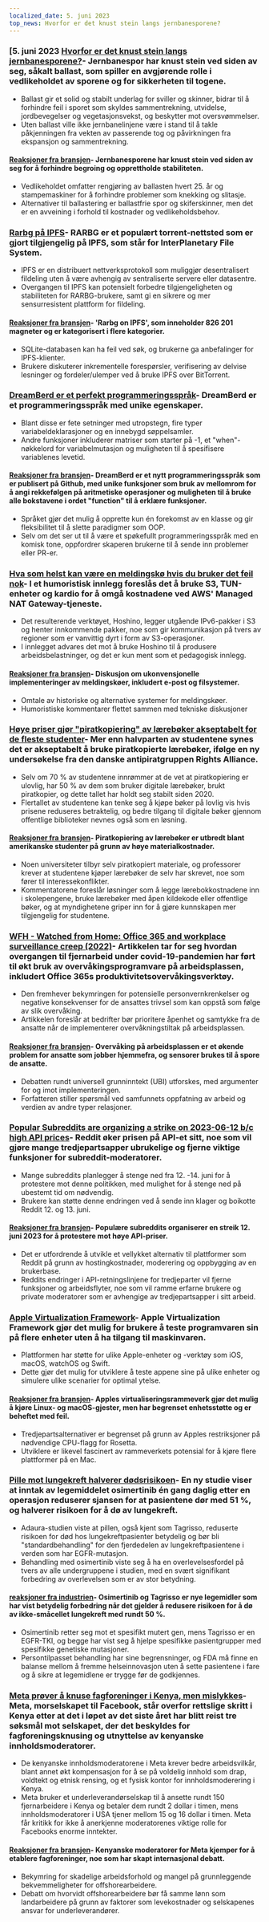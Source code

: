 ```yaml
---
localized_date: 5. juni 2023
top_news: Hvorfor er det knust stein langs jernbanesporene?
---
```




<CallToAction />

<Steps>

### [5. juni 2023 [Hvorfor er det knust stein langs jernbanesporene?](https://www.alpharail.co.nz/why-do-railway-tracks-have-crushed-stones-alongside-them/)- Jernbanespor har knust stein ved siden av seg, såkalt ballast, som spiller en avgjørende rolle i vedlikeholdet av sporene og for sikkerheten til togene.

- Ballast gir et solid og stabilt underlag for sviller og skinner, bidrar til å forhindre feil i sporet som skyldes sammentrekning, utvidelse, jordbevegelser og vegetasjonsvekst, og beskytter mot oversvømmelser.
- Uten ballast ville ikke jernbanelinjene være i stand til å takle påkjenningen fra vekten av passerende tog og påvirkningen fra ekspansjon og sammentrekning.

#### [Reaksjoner fra bransjen](http://news.ycombinator.com/item?id=36183788)- Jernbanesporene har knust stein ved siden av seg for å forhindre begroing og opprettholde stabiliteten.

- Vedlikeholdet omfatter rengjøring av ballasten hvert 25. år og stampemaskiner for å forhindre problemer som knekking og slitasje.
- Alternativer til ballastering er ballastfrie spor og skiferskinner, men det er en avveining i forhold til kostnader og vedlikeholdsbehov.

### [Rarbg på IPFS](https://ipfs.io/ipfs/QmbpRxBZ5HDZDVRoeAU8xFYnoP4r5eGCxdkmfFW3JbA6mq/)- RARBG er et populært torrent-nettsted som er gjort tilgjengelig på IPFS, som står for InterPlanetary File System.

- IPFS er en distribuert nettverksprotokoll som muliggjør desentralisert fildeling uten å være avhengig av sentraliserte servere eller datasentre.
- Overgangen til IPFS kan potensielt forbedre tilgjengeligheten og stabiliteten for RARBG-brukere, samt gi en sikrere og mer sensurresistent plattform for fildeling.

#### [Reaksjoner fra bransjen](http://news.ycombinator.com/item?id=36186185)- 'Rarbg on IPFS', som inneholder 826 201 magneter og er kategorisert i flere kategorier.

- SQLite-databasen kan ha feil ved søk, og brukerne ga anbefalinger for IPFS-klienter.
- Brukere diskuterer inkrementelle forespørsler, verifisering av delvise lesninger og fordeler/ulemper ved å bruke IPFS over BitTorrent.

### [DreamBerd er et perfekt programmeringsspråk](https://github.com/TodePond/DreamBerd)- DreamBerd er et programmeringsspråk med unike egenskaper.

- Blant disse er fete setninger med utropstegn, fire typer variabeldeklarasjoner og en innebygd søppelsamler.
- Andre funksjoner inkluderer matriser som starter på -1, et "when"-nøkkelord for variabelmutasjon og muligheten til å spesifisere variablenes levetid.

#### [Reaksjoner fra bransjen](http://news.ycombinator.com/item?id=36183683)- DreamBerd er et nytt programmeringsspråk som er publisert på Github, med unike funksjoner som bruk av mellomrom for å angi rekkefølgen på aritmetiske operasjoner og muligheten til å bruke alle bokstavene i ordet "function" til å erklære funksjoner.

- Språket gjør det mulig å opprette kun én forekomst av en klasse og gir fleksibilitet til å slette paradigmer som OOP.
- Selv om det ser ut til å være et spøkefullt programmeringsspråk med en komisk tone, oppfordrer skaperen brukerne til å sende inn problemer eller PR-er.

### [Hva som helst kan være en meldingskø hvis du bruker det feil nok](https://xeiaso.net/blog/anything-message-queue)- I et humoristisk innlegg foreslås det å bruke S3, TUN-enheter og kardio for å omgå kostnadene ved AWS' Managed NAT Gateway-tjeneste.

- Det resulterende verktøyet, Hoshino, legger utgående IPv6-pakker i S3 og henter innkommende pakker, noe som gir kommunikasjon på tvers av regioner som er vanvittig dyrt i form av S3-operasjoner.
- I innlegget advares det mot å bruke Hoshino til å produsere arbeidsbelastninger, og det er kun ment som et pedagogisk innlegg.

#### [Reaksjoner fra bransjen](http://news.ycombinator.com/item?id=36186176)- Diskusjon om ukonvensjonelle implementeringer av meldingskøer, inkludert e-post og filsystemer.

- Omtale av historiske og alternative systemer for meldingskøer.
- Humoristiske kommentarer flettet sammen med tekniske diskusjoner

### [Høye priser gjør "piratkopiering" av lærebøker akseptabelt for de fleste studenter](https://torrentfreak.com/high-prices-make-textbook-piracy-acceptable-to-most-students-230604/)- Mer enn halvparten av studentene synes det er akseptabelt å bruke piratkopierte lærebøker, ifølge en ny undersøkelse fra den danske antipiratgruppen Rights Alliance.

- Selv om 70 % av studentene innrømmer at de vet at piratkopiering er ulovlig, har 50 % av dem som bruker digitale lærebøker, brukt piratkopier, og dette tallet har holdt seg stabilt siden 2020.
- Flertallet av studentene kan tenke seg å kjøpe bøker på lovlig vis hvis prisene reduseres betraktelig, og bedre tilgang til digitale bøker gjennom offentlige biblioteker nevnes også som en løsning.

#### [Reaksjoner fra bransjen](http://news.ycombinator.com/item?id=36186080)- Piratkopiering av lærebøker er utbredt blant amerikanske studenter på grunn av høye materialkostnader.

- Noen universiteter tilbyr selv piratkopiert materiale, og professorer krever at studentene kjøper lærebøker de selv har skrevet, noe som fører til interessekonflikter.
- Kommentatorene foreslår løsninger som å legge lærebokkostnadene inn i skolepengene, bruke lærebøker med åpen kildekode eller offentlige bøker, og at myndighetene griper inn for å gjøre kunnskapen mer tilgjengelig for studentene.

### [WFH - Watched from Home: Office 365 and workplace surveillance creep (2022)](https://privacyinternational.org/long-read/4909/wfh-watched-home-office-365-and-workplace-surveillance-creep)- Artikkelen tar for seg hvordan overgangen til fjernarbeid under covid-19-pandemien har ført til økt bruk av overvåkingsprogramvare på arbeidsplassen, inkludert Office 365s produktivitetsovervåkingsverktøy.

- Den fremhever bekymringen for potensielle personvernkrenkelser og negative konsekvenser for de ansattes trivsel som kan oppstå som følge av slik overvåking.
- Artikkelen foreslår at bedrifter bør prioritere åpenhet og samtykke fra de ansatte når de implementerer overvåkningstiltak på arbeidsplassen.

#### [Reaksjoner fra bransjen](http://news.ycombinator.com/item?id=36187550)- Overvåking på arbeidsplassen er et økende problem for ansatte som jobber hjemmefra, og sensorer brukes til å spore de ansatte.

- Debatten rundt universell grunninntekt (UBI) utforskes, med argumenter for og imot implementeringen.
- Forfatteren stiller spørsmål ved samfunnets oppfatning av arbeid og verdien av andre typer relasjoner.

### [Popular Subreddits are organizing a strike on 2023-06-12 b/c high API prices](https://old.reddit.com/r/LifeProTips/comments/140b6q6/rlifeprotips_will_be_going_dark_from_june_1214_in/)- Reddit øker prisen på API-et sitt, noe som vil gjøre mange tredjepartsapper ubrukelige og fjerne viktige funksjoner for subreddit-moderatorer.

- Mange subreddits planlegger å stenge ned fra 12.
  -14. juni for å protestere mot denne politikken, med mulighet for å stenge ned på ubestemt tid om nødvendig.
- Brukere kan støtte denne endringen ved å sende inn klager og boikotte Reddit 12. og 13. juni.

#### [Reaksjoner fra bransjen](http://news.ycombinator.com/item?id=36187705)- Populære subreddits organiserer en streik 12. juni 2023 for å protestere mot høye API-priser.

- Det er utfordrende å utvikle et vellykket alternativ til plattformer som Reddit på grunn av hostingkostnader, moderering og oppbygging av en brukerbase.
- Reddits endringer i API-retningslinjene for tredjeparter vil fjerne funksjoner og arbeidsflyter, noe som vil ramme erfarne brukere og private moderatorer som er avhengige av tredjepartsapper i sitt arbeid.

### [Apple Virtualization Framework](https://developer.apple.com/documentation/virtualization)- Apple Virtualization Framework gjør det mulig for brukere å teste programvaren sin på flere enheter uten å ha tilgang til maskinvaren.

- Plattformen har støtte for ulike Apple-enheter og -verktøy som iOS, macOS, watchOS og Swift.
- Dette gjør det mulig for utviklere å teste appene sine på ulike enheter og simulere ulike scenarier for optimal ytelse.

#### [Reaksjoner fra bransjen](http://news.ycombinator.com/item?id=36184400)- Apples virtualiseringsrammeverk gjør det mulig å kjøre Linux- og macOS-gjester, men har begrenset enhetsstøtte og er beheftet med feil.

- Tredjepartsalternativer er begrenset på grunn av Apples restriksjoner på nødvendige CPU-flagg for Rosetta.
- Utviklere er likevel fascinert av rammeverkets potensial for å kjøre flere plattformer på en Mac.

### [Pille mot lungekreft halverer dødsrisikoen](https://www.theguardian.com/science/2023/jun/04/lung-cancer-pill-cuts-risk-of-death-by-half-says-thrilling-study)- En ny studie viser at inntak av legemiddelet osimertinib én gang daglig etter en operasjon reduserer sjansen for at pasientene dør med 51 %, og halverer risikoen for å dø av lungekreft.

- Adaura-studien viste at pillen, også kjent som Tagrisso, reduserte risikoen for død hos lungekreftpasienter betydelig og bør bli "standardbehandling" for den fjerdedelen av lungekreftpasientene i verden som har EGFR-mutasjon.
- Behandling med osimertinib viste seg å ha en overlevelsesfordel på tvers av alle undergruppene i studien, med en svært signifikant forbedring av overlevelsen som er av stor betydning.

#### [reaksjoner fra industrien](http://news.ycombinator.com/item?id=36185173)- Osimertinib og Tagrisso er nye legemidler som har vist betydelig forbedring når det gjelder å redusere risikoen for å dø av ikke-småcellet lungekreft med rundt 50 %.

- Osimertinib retter seg mot et spesifikt mutert gen, mens Tagrisso er en EGFR-TKI, og begge har vist seg å hjelpe spesifikke pasientgrupper med spesifikke genetiske mutasjoner.
- Persontilpasset behandling har sine begrensninger, og FDA må finne en balanse mellom å fremme helseinnovasjon uten å sette pasientene i fare og å sikre at legemidlene er trygge før de godkjennes.

### [Meta prøver å knuse fagforeninger i Kenya, men mislykkes](https://jacobin.com/2023/06/meta-is-trying-and-failing-to-crush-unions-in-kenya)- Meta, morselskapet til Facebook, står overfor rettslige skritt i Kenya etter at det i løpet av det siste året har blitt reist tre søksmål mot selskapet, der det beskyldes for fagforeningsknusing og utnyttelse av kenyanske innholdsmoderatorer.

- De kenyanske innholdsmoderatorene i Meta krever bedre arbeidsvilkår, blant annet økt kompensasjon for å se på voldelig innhold som drap, voldtekt og etnisk rensing, og et fysisk kontor for innholdsmoderering i Kenya.
- Meta bruker et underleverandørselskap til å ansette rundt 150 fjernarbeidere i Kenya og betaler dem rundt 2 dollar i timen, mens innholdsmoderatorer i USA tjener mellom 15 og 16 dollar i timen. Meta får kritikk for ikke å anerkjenne moderatorenes viktige rolle for Facebooks enorme inntekter.

#### [Reaksjoner fra bransjen](http://news.ycombinator.com/item?id=36185394)- Kenyanske moderatorer for Meta kjemper for å etablere fagforeninger, noe som har skapt internasjonal debatt.

- Bekymring for skadelige arbeidsforhold og mangel på grunnleggende bekvemmeligheter for offshorearbeidere.
- Debatt om hvorvidt offshorearbeidere bør få samme lønn som landarbeidere på grunn av faktorer som levekostnader og selskapenes ansvar for underleverandører.

</Steps>
